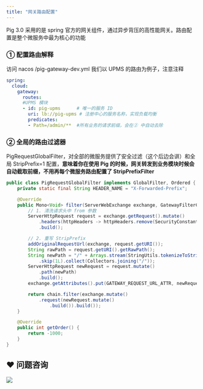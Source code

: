 ```yaml
---
title: "网关路由配置"
---
```


Pig 3.0 采用的是 spring 官方的网关组件，通过异步背压的高性能网关。路由配置是整个微服务中最为核心的功能

### ① 配置路由解释

<Warning>
访问 nacos /pig-gateway-dev.yml 我们以 UPMS 的路由为例子，注意注释
</Warning>

```yaml
spring:
  cloud:
    gateway:
      routes:
      #UPMS 模块
      - id: pig-upms      # 唯一的服务 ID
        uri: lb://pig-upms # 注册中心的服务名称，实现负载均衡
        predicates:
        - Path=/admin/**  #所有业务的请求前缀，会在② 中自动去除
```

### ② 全局的路由过滤器

PigRequestGlobalFilter，对全部的微服务提供了安全过滤（这个后边会讲）和全局 StripPrefix=1 配置，**意味着你在使用 Pig 的时候，网关转发到业务模块时候会自动截取前缀，不用再每个微服务路由配置了 StripPrefixFilter**

```java
public class PigRequestGlobalFilter implements GlobalFilter, Ordered {
	private static final String HEADER_NAME = "X-Forwarded-Prefix";

	@Override
	public Mono<Void> filter(ServerWebExchange exchange, GatewayFilterChain chain) {
		// 1. 清洗请求头中 from 参数
		ServerHttpRequest request = exchange.getRequest().mutate()
			.headers(httpHeaders -> httpHeaders.remove(SecurityConstants.FROM))
			.build();

		// 2. 重写 StripPrefix
		addOriginalRequestUrl(exchange, request.getURI());
		String rawPath = request.getURI().getRawPath();
		String newPath = "/" + Arrays.stream(StringUtils.tokenizeToStringArray(rawPath, "/"))
			.skip(1L).collect(Collectors.joining("/"));
		ServerHttpRequest newRequest = request.mutate()
			.path(newPath)
			.build();
		exchange.getAttributes().put(GATEWAY_REQUEST_URL_ATTR, newRequest.getURI());

		return chain.filter(exchange.mutate()
			.request(newRequest.mutate()
				.build()).build());
	}

	@Override
	public int getOrder() {
		return -1000;
	}
}
```

## ❤  问题咨询
![](https://cdn.nlark.com/yuque/0/2022/gif/283679/1662563973685-c22e9831-db66-42b5-973f-886d25d1e0e7.gif)

